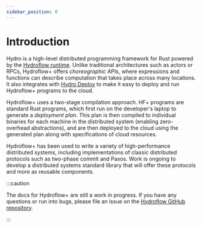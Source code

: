 ```yaml
---
sidebar_position: 0
---
```


# Introduction
Hydro is a high-level distributed programming framework for Rust powered by the [Hydroflow runtime](../hydroflow/index.mdx). Unlike traditional architectures such as actors or RPCs, Hydroflow+ offers _choreographic_ APIs, where expressions and functions can describe computation that takes place across many locations. It also integrates with [Hydro Deploy](../deploy/index.md) to make it easy to deploy and run Hydroflow+ programs to the cloud.

Hydroflow+ uses a two-stage compilation approach. HF+ programs are standard Rust programs, which first run on the developer's laptop to generate a _deployment plan_. This plan is then compiled to individual binaries for each machine in the distributed system (enabling zero-overhead abstractions), and are then deployed to the cloud using the generated plan along with specifications of cloud resources.

Hydroflow+ has been used to write a variety of high-performance distributed systems, including implementations of classic distributed protocols such as two-phase commit and Paxos. Work is ongoing to develop a distributed systems standard library that will offer these protocols and more as reusable components.

:::caution

The docs for Hydroflow+ are still a work in progress. If you have any questions or run into bugs, please file an issue on the [Hydroflow GitHub repository](https://github.com/hydro-project/hydroflow).

:::
